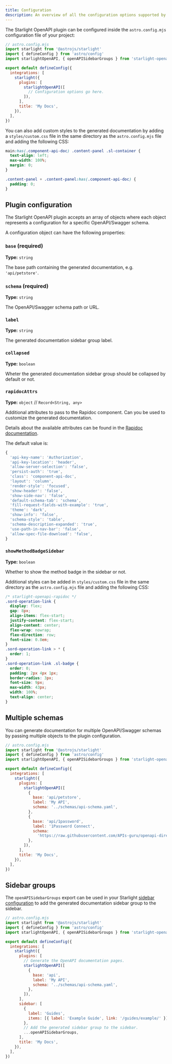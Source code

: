 ```yaml
---
title: Configuration
description: An overview of all the configuration options supported by the Starlight OpenAPI plugin.
---
```


The Starlight OpenAPI plugin can be configured inside the `astro.config.mjs` configuration file of your project:

```js {11}
// astro.config.mjs
import starlight from '@astrojs/starlight'
import { defineConfig } from 'astro/config'
import starlightOpenAPI, { openAPISidebarGroups } from 'starlight-openapi-rapidoc'

export default defineConfig({
  integrations: [
    starlight({
      plugins: [
        starlightOpenAPI([
          // Configuration options go here.
        ]),
      ],
      title: 'My Docs',
    }),
  ],
})
```

You can also add custom styles to the generated documentation by adding a `styles/custom.css` file in the same directory as the `astro.config.mjs` file and adding the following CSS:

```css
main:has(.component-api-doc) .content-panel .sl-container {
  text-align: left;
  max-width: 100%;
  margin: 0;
}

.content-panel + .content-panel:has(.component-api-doc) {
  padding: 0;
}
```

## Plugin configuration

The Starlight OpenAPI plugin accepts an array of objects where each object represents a configuration for a specific OpenAPI/Swagger schema.

A configuration object can have the following properties:

### `base` (required)

**Type:** `string`

The base path containing the generated documentation, e.g. `'api/petstore'`.

### `schema` (required)

**Type:** `string`

The OpenAPI/Swagger schema path or URL.

### `label`

**Type:** `string`

The generated documentation sidebar group label.

### `collapsed`

**Type:** `boolean`

Wheter the generated documentation sidebar group should be collapsed by default or not.

### `rapidocAttrs`

**Type:** `object` // `Record<String, any>`

Additional attributes to pass to the Rapidoc component. Can you be used to customize the generated documentation.

Details about the available attributes can be found in the [Rapidoc documentation](https://mrin9.github.io/RapiDoc/api.html).

The default value is:

```js
{
  'api-key-name': 'Authorization',
  'api-key-location': 'header',
  'allow-server-selection': 'false',
  'persist-auth': 'true',
  'class': 'component-api-doc',
  'layout': 'column',
  'render-style': 'focused',
  'show-header': 'false',
  'show-side-nav': 'false',
  'default-schema-tab': 'schema',
  'fill-request-fields-with-example': 'true',
  'theme': 'dark',
  'show-info': 'false',
  'schema-style': 'table',
  'schema-description-expanded': 'true',
  'use-path-in-nav-bar': 'false',
  'allow-spec-file-download': 'false',
}
```

### `showMethodBadgeSidebar`

**Type:** `boolean`

Whether to show the method badge in the sidebar or not.

Additional styles can be added in `styles/custom.css` file in the same directory as the `astro.config.mjs` file and adding the following CSS:

```css
/* starlight-openapi-rapidoc */
.sord-operation-link {
  display: flex;
  gap: 8px;
  align-items: flex-start;
  justify-content: flex-start;
  align-content: center;
  flex-wrap: nowrap;
  flex-direction: row;
  font-size: 0.8em;
}
.sord-operation-link > * {
  order: 1;
}
.sord-operation-link .sl-badge {
  order: 0;
  padding: 2px 4px 1px;
  border-radius: 3px;
  font-size: 9px;
  max-width: 43px;
  width: 100%;
  text-align: center;
}
```

## Multiple schemas

You can generate documentation for multiple OpenAPI/Swagger schemas by passing multiple objects to the plugin configuration.

```js {11-21}
// astro.config.mjs
import starlight from '@astrojs/starlight'
import { defineConfig } from 'astro/config'
import starlightOpenAPI, { openAPISidebarGroups } from 'starlight-openapi-rapidoc'

export default defineConfig({
  integrations: [
    starlight({
      plugins: [
        starlightOpenAPI([
          {
            base: 'api/petstore',
            label: 'My API',
            schema: '../schemas/api-schema.yaml',
          },
          {
            base: 'api/1password',
            label: '1Password Connect',
            schema:
              'https://raw.githubusercontent.com/APIs-guru/openapi-directory/gh-pages/v2/specs/1password.local/connect/1.5.7/openapi.yaml',
          },
        ]),
      ],
      title: 'My Docs',
    }),
  ],
})
```

## Sidebar groups

The `openAPISidebarGroups` export can be used in your Starlight [sidebar configuration](https://starlight.astro.build/reference/configuration/#sidebar) to add the generated documentation sidebar group to the sidebar.

```js {24-25} "{ openAPISidebarGroups }"
// astro.config.mjs
import starlight from '@astrojs/starlight'
import { defineConfig } from 'astro/config'
import starlightOpenAPI, { openAPISidebarGroups } from 'starlight-openapi-rapidoc'

export default defineConfig({
  integrations: [
    starlight({
      plugins: [
        // Generate the OpenAPI documentation pages.
        starlightOpenAPI([
          {
            base: 'api',
            label: 'My API',
            schema: '../schemas/api-schema.yaml',
          },
        ]),
      ],
      sidebar: [
        {
          label: 'Guides',
          items: [{ label: 'Example Guide', link: '/guides/example/' }],
        },
        // Add the generated sidebar group to the sidebar.
        ...openAPISidebarGroups,
      ],
      title: 'My Docs',
    }),
  ],
})
```
